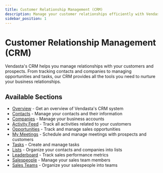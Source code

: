 ```yaml
---
title: Customer Relationship Management (CRM)
description: Manage your customer relationships efficiently with Vendasta's CRM
sidebar_position: 1
---
```


# Customer Relationship Management (CRM)

Vendasta's CRM helps you manage relationships with your customers and prospects. From tracking contacts and companies to managing opportunities and tasks, our CRM provides all the tools you need to nurture your business relationships.

## Available Sections

- [Overview](/crm/overview) - Get an overview of Vendasta's CRM system
- [Contacts](/crm/contacts) - Manage your contacts and their information
- [Companies](/crm/companies) - Manage your business accounts
- [Activity Feed](/crm/activity-feed) - Track all activities related to your customers
- [Opportunities](/crm/opportunities) - Track and manage sales opportunities
- [My Meetings](/crm/my-meetings) - Schedule and manage meetings with prospects and customers
- [Tasks](/crm/tasks) - Create and manage tasks
- [Lists](/crm/lists) - Organize your contacts and companies into lists
- [Leaderboard](/crm/leaderboard) - Track sales performance metrics
- [Salespeople](/crm/salespeople) - Manage your sales team members
- [Sales Teams](/crm/sales-teams) - Organize your salespeople into teams